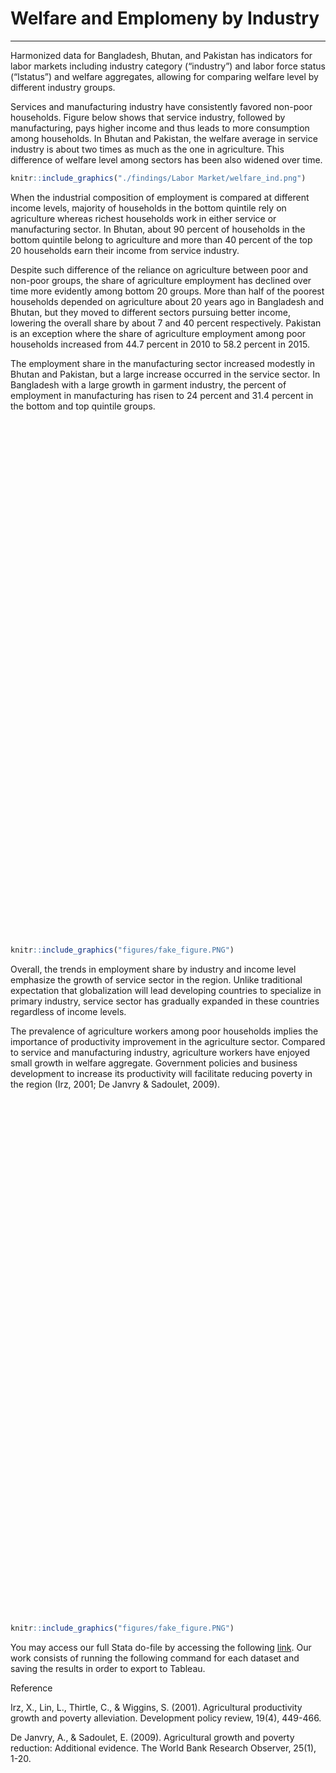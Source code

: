# Welfare and Emplomeny by Industry {#note-industry}
***

Harmonized data for Bangladesh, Bhutan, and Pakistan has indicators for labor markets including industry category ("industry") and labor force status ("lstatus") and welfare aggregates, allowing for comparing welfare level by different industry groups. 

Services and manufacturing industry have consistently favored non-poor households. Figure below shows that service industry, followed by manufacturing, pays higher income and thus leads to more consumption among households. In Bhutan and Pakistan, the welfare average in service industry is about two times as much as the one in agriculture. This difference of welfare level among sectors has been also widened over time.


```{r labor1, fig.cap='Welfare by Industry over time', out.width='80%', fig.asp=.75, fig.align='center', echo=FALSE, warning=FALSE}
knitr::include_graphics("./findings/Labor Market/welfare_ind.png")
```

When the industrial composition of employment is compared at different income levels, majority of households in the bottom quintile rely on agriculture whereas richest households work in either service or manufacturing sector. In Bhutan, about 90 percent of households in the bottom quintile belong to agriculture and more than 40 percent of the top 20 households earn their income from service industry. 

Despite such difference of the reliance on agriculture between poor and non-poor groups, the share of agriculture employment has declined over time more evidently among bottom 20 groups. More than half of the poorest households depended on agriculture about 20 years ago in Bangladesh and Bhutan, but they moved to different sectors pursuing better income, lowering the overall share by about 7 and 40 percent respectively. Pakistan is an exception where the share of agriculture employment among poor households increased from 44.7 percent in 2010 to 58.2 percent in 2015. 

The employment share in the manufacturing sector increased modestly in Bhutan and Pakistan, but a large increase occurred in the service sector. In Bangladesh with a large growth in garment industry, the percent of employment in manufacturing has risen to 24 percent and 31.4 percent in the bottom and top quintile groups.

<script type='text/javascript' src='https://tab.worldbank.org/javascripts/api/viz_v1.js'></script><div class='tableauPlaceholder' style='width: 700px; height: 827px;'><object class='tableauViz' width='700' height='827' style='display:none;'><param name='host_url' value='https%3A%2F%2Ftab.worldbank.org%2F' /> <param name='embed_code_version' value='3' /> <param name='site_root' value='&#47;t&#47;WBG' /><param name='name' value='SAR_MNA_NoteE&#47;q1_q5' /><param name='tabs' value='no' /><param name='toolbar' value='yes' /><param name='showAppBanner' value='false' /><param name='filter' value='iframeSizedToWindow=true' /></object></div>

```{r NoteEdash1,  echo=FALSE, fig.cap = "Employment by Industry and Year", out.height='10%', fig.align = 'left'}
knitr::include_graphics("figures/fake_figure.PNG")
```

Overall, the trends in employment share by industry and income level emphasize the growth of service sector in the region. Unlike traditional expectation that globalization will lead developing countries to specialize in primary industry, service sector has gradually expanded in these countries regardless of income levels.

The prevalence of agriculture workers among poor households implies the importance of productivity improvement in the agriculture sector. Compared to service and manufacturing industry, agriculture workers have enjoyed small growth in welfare aggregate. Government policies and business development to increase its productivity will facilitate reducing poverty in the region (Irz, 2001; De Janvry & Sadoulet, 2009).

<script type='text/javascript' src='https://tab.worldbank.org/javascripts/api/viz_v1.js'></script><div class='tableauPlaceholder' style='width: 700px; height: 827px;'><object class='tableauViz' width='700' height='827' style='display:none;'><param name='host_url' value='https%3A%2F%2Ftab.worldbank.org%2F' /> <param name='embed_code_version' value='3' /> <param name='site_root' value='&#47;t&#47;WBG' /><param name='name' value='SAR_MNA_NoteE&#47;All' /><param name='tabs' value='no' /><param name='toolbar' value='yes' /><param name='showAppBanner' value='false' /><param name='filter' value='iframeSizedToWindow=true' /></object></div>

```{r NoteEdash2,  echo=FALSE, fig.cap = "Employment by Industry and Year", out.height='10%', fig.align = 'left'}
knitr::include_graphics("figures/fake_figure.PNG")
```
You may access our full Stata do-file by accessing the following [link](https://github.com/randrescastaneda/SARMD_guidelines/blob/master/shareable_dofiles/labormarket.do). Our work consists of running the following command for each dataset and saving the results in order to export to Tableau. 

Reference

Irz, X., Lin, L., Thirtle, C., & Wiggins, S. (2001). Agricultural productivity growth and poverty alleviation. Development policy review, 19(4), 449-466.

De Janvry, A., & Sadoulet, E. (2009). Agricultural growth and poverty reduction: Additional evidence. The World Bank Research Observer, 25(1), 1-20.
